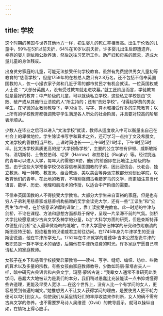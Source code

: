 ```yaml
---
---
---
```

title: 学校
---




这个时期的英国与世界其他地方一样，初生婴儿的死亡率相当高。出生于伦敦的儿童中，59%在5岁以前夭折，64%在10岁以前夭折。许多婴儿出生后即遭遗弃，幸存的婴儿则依赖公款养活，然后送往习艺所工作。助产妇和母亲的疏忽，造成大量儿童的身体残废。

出身贫穷家庭的儿童，可能无法接受任何学校教育。虽然有免费提供男女儿童初等教育的“慈善学校”，但是1759年的在校总人数只有2.8万名，还不包括不信奉英国国教的人，仅一小撮农家子弟和几近于零的都市贫民才有机会就读。一位英国权威人士说：“大部分英国人，没有受过教育就走进坟墓。”就工匠阶层而言，学徒教育就是最好的教育；中产阶级的儿童，可以就读私立学校，这些私立学校是由“失败、破产或从其他行业溃败的人”所主持的；还有“贵妇学校”，付得起学费的男女学生，在卑微的女教师教导下，学习读书、写字、算术和接受许多的宗教教育；以上所有的学校教育都强调教导学生满足各人所处的社会阶层，并且要对较高的阶层表示顺从。

少数人在毕业之后可以进入“文法学校”就读，教师从适度收入中可以衡量出自己在社会上的卑微地位。学生除读书写字和算术之外，还可学习一点拉丁文及希腊文。文法学校的管教相当严格，上课时间也长——上午6时至11时半，下午1时至5时半。比文法学校素质更高的是“大学预备学校”，主要的公立学校有伊顿、威斯敏斯特、温切斯特、士鲁兹伯利、哈罗（Harrow）和拉格比（Rugby）等。经过挑选的青年可以进入大学，每年大约需缴26镑，他们的前途即在此地注上阶级的标签。由于这些大学预备学校仅收容信奉英国国教的子弟，因此浸信会、长老会、独立教派、唯一神教、教友派、组合教派、美以美会等异派宗教都分别创设学院，以教育他们的青年。在此地的教育，不特别强调古希腊罗马的文学，而更加注意当代语言、数学、历史、地理和航海术的传授，以适合中产阶级的需要。

不信奉英国国教的人不得接受大学教育。大部分大学生来自富裕的家庭，但是也有穷人子弟利用慈善家或慈善机构捐赠的奖学金读完大学，还有一些“工读生”和“公费生”如牛顿，在阶级意识浓厚的课堂上，靠工读接受完教育。此一时期的牛津与剑桥，不论在课程、方法和思想方面都趋于保守，呈现一片呆滞不前的气氛。剑桥大学比较愿意减少古典文学及神学的分量，以扩大科学方面的研究，但是查斯特菲尔德批评剑桥“沦入最卑微隐晦的境地”。牛津大学墨守旧神学的研究和依附崩溃的斯图亚特王朝，拒绝粗鲁的汉诺威君主前往访问。在1745年身为牛津学生的亚当·斯密说道，他在牛津所学无几。1752年在牛津就学的爱德华·吉本公然指责牛津的教职员是一群不学无术的酒徒，后悔他在牛津所浪费的时光。许多家庭宁愿自己聘请私人的家庭教师。

女孩子在乡下和慈善学校接受启蒙教育——读书、写字、缝纫、编织、纺纱、些微的算术以及多量的宗教。有些女孩由家庭教师教导，少数如玛丽·蒙塔古夫人一样，暗中研究古典语言和古典文学。玛丽·蒙塔古说：“我辈女人通常不准研究此类学问，愚蠢大大地被认为是我们的本分，我们稍过愚蠢比充装能读一点书抑或懂得些许道理，更能及早受人宽谅……在这个世界上，没有人比一个有学问的女人，更容易受到普遍的嘲笑。”她推想男人不让女人获得学问的理由，是要使男人更不耗力便可以勾引到女人。倘使我们从英皇情妇们的丰厚收益来作判断，女人的确不需有古典文学的修养，也不需要罗马诗人奥维德（Ovid）的教导启示，就可以操纵自如，在情场上得心应手。
